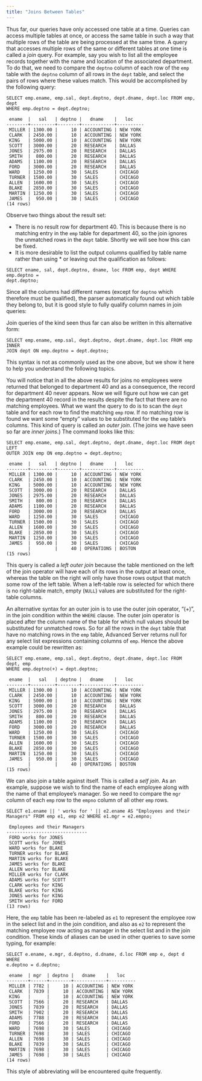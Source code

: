 ```yaml
---
title: "Joins Between Tables"
---
```


<div id="joins_between_tables" class="registered_link"></div>


Thus far, our queries have only accessed one table at a time. Queries can access multiple tables at once, or access the same table in such a way that multiple rows of the table are being processed at the same time. A query that accesses multiple rows of the same or different tables at one time is called a *join* query. For example, say you wish to list all the employee records together with the name and location of the associated department. To do that, we need to compare the `deptno` column of each row of the `emp` table with the `deptno` column of all rows in the `dept` table, and select the pairs of rows where these values match. This would be accomplished by the following query:

    SELECT emp.ename, emp.sal, dept.deptno, dept.dname, dept.loc FROM emp, dept
    WHERE emp.deptno = dept.deptno;

     ename  |   sal   | deptno |   dname    |   loc
    --------+---------+--------+------------+----------
     MILLER | 1300.00 |     10 | ACCOUNTING | NEW YORK
     CLARK  | 2450.00 |     10 | ACCOUNTING | NEW YORK
     KING   | 5000.00 |     10 | ACCOUNTING | NEW YORK
     SCOTT  | 3000.00 |     20 | RESEARCH   | DALLAS
     JONES  | 2975.00 |     20 | RESEARCH   | DALLAS
     SMITH  |  800.00 |     20 | RESEARCH   | DALLAS
     ADAMS  | 1100.00 |     20 | RESEARCH   | DALLAS
     FORD   | 3000.00 |     20 | RESEARCH   | DALLAS
     WARD   | 1250.00 |     30 | SALES      | CHICAGO
     TURNER | 1500.00 |     30 | SALES      | CHICAGO
     ALLEN  | 1600.00 |     30 | SALES      | CHICAGO
     BLAKE  | 2850.00 |     30 | SALES      | CHICAGO
     MARTIN | 1250.00 |     30 | SALES      | CHICAGO
     JAMES  |  950.00 |     30 | SALES      | CHICAGO
    (14 rows)

Observe two things about the result set:

-   There is no result row for department 40. This is because there is no matching entry in the `emp` table for department 40, so the join ignores the unmatched rows in the `dept` table. Shortly we will see how this can be fixed.
-   It is more desirable to list the output columns qualified by table name rather than using \* or leaving out the qualification as follows:

<!-- -->

    SELECT ename, sal, dept.deptno, dname, loc FROM emp, dept WHERE emp.deptno =
    dept.deptno;

Since all the columns had different names (except for `deptno` which therefore must be qualified), the parser automatically found out which table they belong to, but it is good style to fully qualify column names in join queries:

Join queries of the kind seen thus far can also be written in this alternative form:

    SELECT emp.ename, emp.sal, dept.deptno, dept.dname, dept.loc FROM emp INNER
    JOIN dept ON emp.deptno = dept.deptno;

This syntax is not as commonly used as the one above, but we show it here to help you understand the following topics.

You will notice that in all the above results for joins no employees were returned that belonged to department 40 and as a consequence, the record for department 40 never appears. Now we will figure out how we can get the department 40 record in the results despite the fact that there are no matching employees. What we want the query to do is to scan the `dept` table and for each row to find the matching `emp` row. If no matching row is found we want some “empty” values to be substituted for the `emp` table’s columns. This kind of query is called an *outer join*. (The joins we have seen so far are *inner joins*.) The command looks like this:

    SELECT emp.ename, emp.sal, dept.deptno, dept.dname, dept.loc FROM dept LEFT
    OUTER JOIN emp ON emp.deptno = dept.deptno;

     ename  |   sal   | deptno |   dname    |   loc
    --------+---------+--------+------------+----------
     MILLER | 1300.00 |     10 | ACCOUNTING | NEW YORK
     CLARK  | 2450.00 |     10 | ACCOUNTING | NEW YORK
     KING   | 5000.00 |     10 | ACCOUNTING | NEW YORK
     SCOTT  | 3000.00 |     20 | RESEARCH   | DALLAS
     JONES  | 2975.00 |     20 | RESEARCH   | DALLAS
     SMITH  |  800.00 |     20 | RESEARCH   | DALLAS
     ADAMS  | 1100.00 |     20 | RESEARCH   | DALLAS
     FORD   | 3000.00 |     20 | RESEARCH   | DALLAS
     WARD   | 1250.00 |     30 | SALES      | CHICAGO
     TURNER | 1500.00 |     30 | SALES      | CHICAGO
     ALLEN  | 1600.00 |     30 | SALES      | CHICAGO
     BLAKE  | 2850.00 |     30 | SALES      | CHICAGO
     MARTIN | 1250.00 |     30 | SALES      | CHICAGO
     JAMES  |  950.00 |     30 | SALES      | CHICAGO
            |         |     40 | OPERATIONS | BOSTON
    (15 rows)

This query is called a *left outer join* because the table mentioned on the left of the join operator will have each of its rows in the output at least once, whereas the table on the right will only have those rows output that match some row of the left table. When a left-table row is selected for which there is no right-table match, empty (`NULL`) values are substituted for the right-table columns.

An alternative syntax for an outer join is to use the outer join operator, “(+)”, in the join condition within the `WHERE` clause. The outer join operator is placed after the column name of the table for which null values should be substituted for unmatched rows. So for all the rows in the `dept` table that have no matching rows in the `emp` table, Advanced Server returns null for any select list expressions containing columns of `emp`. Hence the above example could be rewritten as:

    SELECT emp.ename, emp.sal, dept.deptno, dept.dname, dept.loc FROM dept, emp
    WHERE emp.deptno(+) = dept.deptno;

     ename  |   sal   | deptno |   dname    |   loc
    --------+---------+--------+------------+----------
     MILLER | 1300.00 |     10 | ACCOUNTING | NEW YORK
     CLARK  | 2450.00 |     10 | ACCOUNTING | NEW YORK
     KING   | 5000.00 |     10 | ACCOUNTING | NEW YORK
     SCOTT  | 3000.00 |     20 | RESEARCH   | DALLAS
     JONES  | 2975.00 |     20 | RESEARCH   | DALLAS
     SMITH  |  800.00 |     20 | RESEARCH   | DALLAS
     ADAMS  | 1100.00 |     20 | RESEARCH   | DALLAS
     FORD   | 3000.00 |     20 | RESEARCH   | DALLAS
     WARD   | 1250.00 |     30 | SALES      | CHICAGO
     TURNER | 1500.00 |     30 | SALES      | CHICAGO
     ALLEN  | 1600.00 |     30 | SALES      | CHICAGO
     BLAKE  | 2850.00 |     30 | SALES      | CHICAGO
     MARTIN | 1250.00 |     30 | SALES      | CHICAGO
     JAMES  |  950.00 |     30 | SALES      | CHICAGO
            |         |     40 | OPERATIONS | BOSTON
    (15 rows)

We can also join a table against itself. This is called a *self join*. As an example, suppose we wish to find the name of each employee along with the name of that employee’s manager. So we need to compare the `mgr` column of each `emp` row to the `empno` column of all other `emp` rows.

    SELECT e1.ename || ' works for ' || e2.ename AS "Employees and their
    Managers" FROM emp e1, emp e2 WHERE e1.mgr = e2.empno;

     Employees and their Managers
    ------------------------------
     FORD works for JONES
     SCOTT works for JONES
     WARD works for BLAKE
     TURNER works for BLAKE
     MARTIN works for BLAKE
     JAMES works for BLAKE
     ALLEN works for BLAKE
     MILLER works for CLARK
     ADAMS works for SCOTT
     CLARK works for KING
     BLAKE works for KING
     JONES works for KING
     SMITH works for FORD
    (13 rows)

Here, the `emp` table has been re-labeled as `e1` to represent the employee row in the select list and in the join condition, and also as `e2` to represent the matching employee row acting as manager in the select list and in the join condition. These kinds of aliases can be used in other queries to save some typing, for example:

    SELECT e.ename, e.mgr, d.deptno, d.dname, d.loc FROM emp e, dept d WHERE
    e.deptno = d.deptno;

     ename  | mgr  | deptno |   dname    |   loc
    --------+------+--------+------------+----------
     MILLER | 7782 |     10 | ACCOUNTING | NEW YORK
     CLARK  | 7839 |     10 | ACCOUNTING | NEW YORK
     KING   |      |     10 | ACCOUNTING | NEW YORK
     SCOTT  | 7566 |     20 | RESEARCH   | DALLAS
     JONES  | 7839 |     20 | RESEARCH   | DALLAS
     SMITH  | 7902 |     20 | RESEARCH   | DALLAS
     ADAMS  | 7788 |     20 | RESEARCH   | DALLAS
     FORD   | 7566 |     20 | RESEARCH   | DALLAS
     WARD   | 7698 |     30 | SALES      | CHICAGO
     TURNER | 7698 |     30 | SALES      | CHICAGO
     ALLEN  | 7698 |     30 | SALES      | CHICAGO
     BLAKE  | 7839 |     30 | SALES      | CHICAGO
     MARTIN | 7698 |     30 | SALES      | CHICAGO
     JAMES  | 7698 |     30 | SALES      | CHICAGO
    (14 rows)

This style of abbreviating will be encountered quite frequently.
